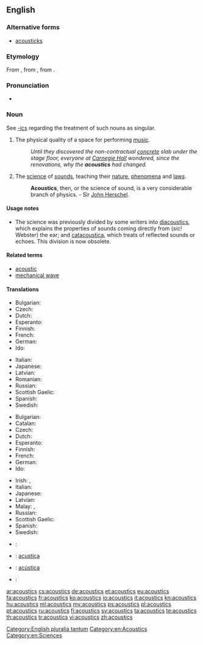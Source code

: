 ==English==

===Alternative forms===
* [[acousticks]] {{qualifier|obsolete}}

===Etymology===
From {{etyl|fr|en}} {{term|acoustique|lang=fr}}, from {{etyl|grc|en}} {{term|ἀκουστικός|lang=grc}}, from {{term|ἀκούω||to hear|lang=grc}}.

===Pronunciation===
* {{audio|en-us-acoustics.ogg|Audio (US)}}

===Noun===
{{en-noun|-}}
See [[-ics]] regarding the treatment of such nouns as singular.

# The physical quality of a space for performing [[music]].
#: ''Until they discovered the non-contractual [[concrete]] slab under the stage floor, everyone at [[Wikipedia:Carnegie Hall|Carnegie Hall]] wondered, since the renovations, why the '''acoustics''' had changed.''
# {{context|physics|lang=en}} The [[science]] of [[sound]]s, teaching their [[nature]], [[phenomena]] and [[laws]].
#: '''Acoustics''', then, or the science of sound, is a very considerable branch of physics. - Sir [[Wikipedia:John Herschel|John Herschel]].

====Usage notes====
* The science was previously divided by some writers into [[diacoustics]], which explains the properties of sounds coming directly from (''sic!'' Webster) the ear; and [[catacoustica]], which treats of reflected sounds or echoes.  This division is now obsolete.

====Related terms====
* [[acoustic]]
* [[mechanical wave]]

====Translations====
{{trans-top|quality of a space for doing music}}
* Bulgarian: {{t+|bg|акустика}}
* Czech: {{t+|cs|akustika|f}}
* Dutch: {{t+|nl|akoestiek|m}}
* Esperanto: {{t|eo|akustiko}}
* Finnish: {{t+|fi|akustiikka}}
* French: {{t+|fr|acoustique|f}}
* German: {{t+|de|Akustik|f}}
* Ido: {{t+|io|akustiko}}
{{trans-mid}}
* Italian: {{t+|it|acustica}}
* Japanese: {{t+|ja|音響|tr=onkyō}}
* Latvian: {{t|lv|akustika|f}}
* Romanian: {{t+|ro|acustică|f}}
* Russian: {{t+|ru|акустика|f|tr=akústika}}
* Scottish Gaelic: {{t|gd|fuaimearrachd|f}}
* Spanish: {{t+|es|acústica|f}}
* Swedish: {{t+|sv|akustik|c}}
{{trans-bottom}}

{{trans-top|physics: a science of sounds}}
* Bulgarian: {{t+|bg|акустика}}
* Catalan: {{t|ca|acústica|f}}
* Czech: {{t+|cs|akustika|f}}
* Dutch: {{t+|nl|akoestiek|m}}
* Esperanto: {{t|eo|akustiko}}
* Finnish: {{t+|fi|akustiikka}}
* French: {{t+|fr|acoustique|f}}
* German: {{t+|de|Akustik|f}}
* Ido: {{t+|io|akustiko}}
{{trans-mid}}
* Irish: {{t|ga|fuaimeolaíocht|f}}, {{t|ga|acústaic|f}}
* Italian: {{t+|it|acustica}}
* Japanese: {{t|ja|音響学|tr=onkyōgaku}}
* Latvian: {{t|lv|akustika|f}}
* Malay: {{t|ms|akustik}}, {{t|ms|kaji bunyi}}
* Russian: {{t+|ru|акустика|f|tr=akústika}}
* Scottish Gaelic: {{t|gd|fuaimearrachd|f}}
* Spanish: {{t+|es|acústica|f}}
* Swedish: {{t+|sv|akustik|c}}
{{trans-bottom}}

{{checktrans-top}}
<!--Remove this section once all of the translations below have been moved into the tables above.-->
* {{ttbc|sh}}: {{t|sh|akustika|f}}
* {{ttbc|ia}}: [[acustica]]
* {{ttbc|pt}}: [[acústica]] {{f}}
* {{ttbc|sl}}: {{t+|sl|akustika|f}}
{{trans-bottom}}

[[Category:English pluralia tantum]]
[[Category:en:Acoustics]]
[[Category:en:Sciences]]

[[ar:acoustics]]
[[cs:acoustics]]
[[de:acoustics]]
[[et:acoustics]]
[[eu:acoustics]]
[[fa:acoustics]]
[[fr:acoustics]]
[[ko:acoustics]]
[[io:acoustics]]
[[it:acoustics]]
[[kn:acoustics]]
[[hu:acoustics]]
[[ml:acoustics]]
[[my:acoustics]]
[[ps:acoustics]]
[[pl:acoustics]]
[[pt:acoustics]]
[[ru:acoustics]]
[[fi:acoustics]]
[[sv:acoustics]]
[[ta:acoustics]]
[[te:acoustics]]
[[th:acoustics]]
[[tr:acoustics]]
[[vi:acoustics]]
[[zh:acoustics]]
